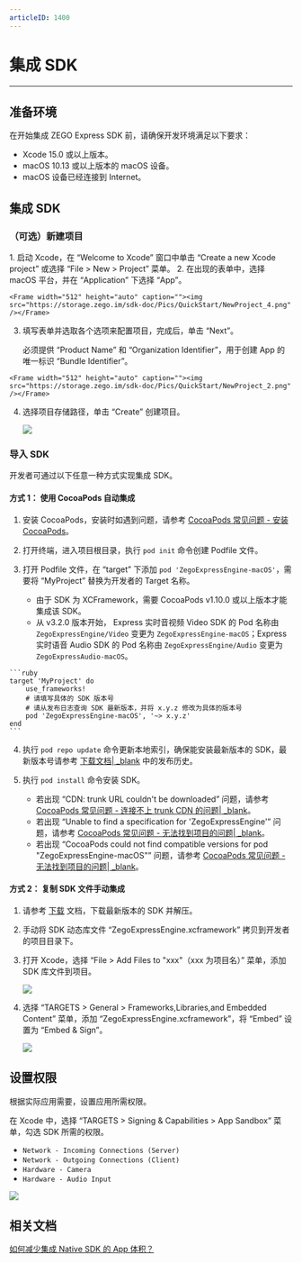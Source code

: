 ```yaml
---
articleID: 1400
---
```

# 集成 SDK

---

## 准备环境

在开始集成 ZEGO Express SDK 前，请确保开发环境满足以下要求：

- Xcode 15.0 或以上版本。
- macOS 10.13 或以上版本的 macOS 设备。
- macOS 设备已经连接到 Internet。

## 集成 SDK

### （可选）新建项目

<Accordion title="此步骤以如何创建新项目为例，如果是集成到已有项目，可忽略此步。" defaultOpen="false">
1. 启动 Xcode，在 “Welcome to Xcode” 窗口中单击 “Create a new Xcode project” 或选择 “File > New > Project” 菜单。
2. 在出现的表单中，选择 macOS 平台，并在 “Application” 下选择 “App”。

    <Frame width="512" height="auto" caption=""><img src="https://storage.zego.im/sdk-doc/Pics/QuickStart/NewProject_4.png" /></Frame>

3. 填写表单并选取各个选项来配置项目，完成后，单击 “Next”。
    <Warning title="注意">



    必须提供 “Product Name” 和 “Organization Identifier”，用于创建 App 的唯一标识 “Bundle Identifier”。
</Warning>

    <Frame width="512" height="auto" caption=""><img src="https://storage.zego.im/sdk-doc/Pics/QuickStart/NewProject_2.png" /></Frame>

4. 选择项目存储路径，单击 “Create” 创建项目。

    <Frame width="512" height="auto" caption=""><img src="https://storage.zego.im/sdk-doc/Pics/QuickStart/NewProject_3.png" /></Frame>
</Accordion>

### 导入 SDK

开发者可通过以下任意一种方式实现集成 SDK。

#### 方式 1： 使用 CocoaPods 自动集成

1. 安装 CocoaPods，安装时如遇到问题，请参考 [CocoaPods 常见问题 - 安装 CocoaPods](http://doc-zh.zego.im/faq/CocoaPods_question?product=ExpressVideo&platform=macos#1)。

2. 打开终端，进入项目根目录，执行 `pod init` 命令创建 Podfile 文件。

3. 打开 Podfile 文件，在 “target” 下添加 `pod 'ZegoExpressEngine-macOS'`，需要将 “MyProject” 替换为开发者的 Target 名称。

    <Warning title="注意">


    - 由于 SDK 为 XCFramework，需要 CocoaPods v1.10.0 或以上版本才能集成该 SDK。
    - 从 v3.2.0 版本开始， Express 实时音视频 Video SDK 的 Pod 名称由 `ZegoExpressEngine/Video` 变更为 `ZegoExpressEngine-macOS`；Express 实时语音 Audio SDK 的 Pod 名称由 `ZegoExpressEngine/Audio` 变更为 `ZegoExpressAudio-macOS`。
</Warning>

    ```ruby
    target 'MyProject' do
        use_frameworks!
        # 请填写具体的 SDK 版本号
        # 请从发布日志查询 SDK 最新版本，并将 x.y.z 修改为具体的版本号
        pod 'ZegoExpressEngine-macOS', '~> x.y.z'
    end
    ```

4. 执行 `pod repo update` 命令更新本地索引，确保能安装最新版本的 SDK，最新版本号请参考 [下载文档\| _blank](!DownloadSDK/DownloadSDK) 中的发布历史。

5. 执行 `pod install` 命令安装 SDK。

    <Note title="说明">


    - 若出现 “CDN: trunk URL couldn't be downloaded” 问题，请参考 [CocoaPods 常见问题 - 连接不上 trunk CDN 的问题\| _blank](http://doc-zh.zego.im/faq/CocoaPods_question?product=ExpressVideo&platform=macos#2)。
    - 若出现 “Unable to find a specification for 'ZegoExpressEngine'” 问题，请参考 [CocoaPods 常见问题 - 无法找到项目的问题\| _blank](http://doc-zh.zego.im/faq/CocoaPods_question?product=ExpressVideo&platform=macos#3)。
    - 若出现 “CocoaPods could not find compatible versions for pod "ZegoExpressEngine-macOS"” 问题，请参考 [CocoaPods 常见问题 - 无法找到项目的问题\| _blank](http://doc-zh.zego.im/faq/CocoaPods_question?product=ExpressVideo&platform=macos#3)。
</Note>

#### 方式 2： 复制 SDK 文件手动集成

1. 请参考 [下载](https://doc-zh.zego.im/article/3124) 文档，下载最新版本的 SDK 并解压。

2. 手动将 SDK 动态库文件 “ZegoExpressEngine.xcframework” 拷贝到开发者的项目目录下。

3. 打开 Xcode，选择 “File > Add Files to "xxx"（xxx 为项目名）” 菜单，添加 SDK 库文件到项目。

    <Frame width="512" height="auto" caption=""><img src="https://storage.zego.im/sdk-doc/Pics/iOS/ZegoExpressEngine/Common/add-files.png" /></Frame>

4. 选择 “TARGETS > General > Frameworks,Libraries,and Embedded Content” 菜单，添加 “ZegoExpressEngine.xcframework”，将 “Embed” 设置为 “Embed & Sign”。

    <Frame width="512" height="auto" caption=""><img src="https://storage.zego.im/sdk-doc/Pics/iOS/ZegoExpressEngine/Common/embed_sign.png" /></Frame>

## 设置权限

根据实际应用需要，设置应用所需权限。

在 Xcode 中，选择 “TARGETS > Signing & Capabilities > App Sandbox” 菜单，勾选 SDK 所需的权限。

- `Network - Incoming Connections (Server)`
- `Network - Outgoing Connections (Client)`
- `Hardware - Camera`
- `Hardware - Audio Input`

<Frame width="512" height="auto" caption=""><img src="https://storage.zego.im/sdk-doc/Pics/macOS/ZegoExpressEngine/Common/privacy-description.png" /></Frame>

## 相关文档

[如何减少集成 Native SDK 的 App 体积？](https://doc-zh.zego.im/faq/express_reduce_app_size)
